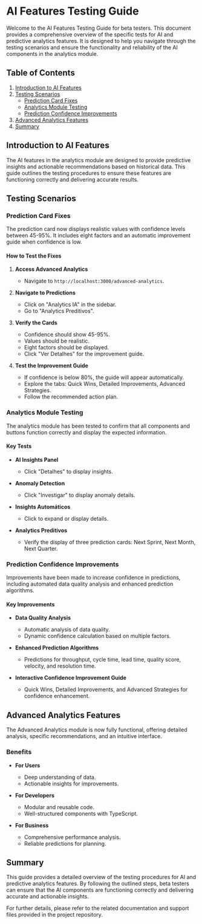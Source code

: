 # AI Features Testing Guide

Welcome to the AI Features Testing Guide for beta testers. This document provides a comprehensive overview of the specific tests for AI and predictive analytics features. It is designed to help you navigate through the testing scenarios and ensure the functionality and reliability of the AI components in the analytics module.

## Table of Contents

1. [Introduction to AI Features](#introduction-to-ai-features)
2. [Testing Scenarios](#testing-scenarios)
   - [Prediction Card Fixes](#prediction-card-fixes)
   - [Analytics Module Testing](#analytics-module-testing)
   - [Prediction Confidence Improvements](#prediction-confidence-improvements)
3. [Advanced Analytics Features](#advanced-analytics-features)
4. [Summary](#summary)

## Introduction to AI Features

The AI features in the analytics module are designed to provide predictive insights and actionable recommendations based on historical data. This guide outlines the testing procedures to ensure these features are functioning correctly and delivering accurate results.

## Testing Scenarios

### Prediction Card Fixes

The prediction card now displays realistic values with confidence levels between 45-95%. It includes eight factors and an automatic improvement guide when confidence is low.

#### How to Test the Fixes

1. **Access Advanced Analytics**
   - Navigate to `http://localhost:3000/advanced-analytics`.

2. **Navigate to Predictions**
   - Click on "Analytics IA" in the sidebar.
   - Go to "Analytics Preditivos".

3. **Verify the Cards**
   - Confidence should show 45-95%.
   - Values should be realistic.
   - Eight factors should be displayed.
   - Click "Ver Detalhes" for the improvement guide.

4. **Test the Improvement Guide**
   - If confidence is below 80%, the guide will appear automatically.
   - Explore the tabs: Quick Wins, Detailed Improvements, Advanced Strategies.
   - Follow the recommended action plan.

### Analytics Module Testing

The analytics module has been tested to confirm that all components and buttons function correctly and display the expected information.

#### Key Tests

- **AI Insights Panel**
  - Click "Detalhes" to display insights.

- **Anomaly Detection**
  - Click "Investigar" to display anomaly details.

- **Insights Automáticos**
  - Click to expand or display details.

- **Analytics Preditivos**
  - Verify the display of three prediction cards: Next Sprint, Next Month, Next Quarter.

### Prediction Confidence Improvements

Improvements have been made to increase confidence in predictions, including automated data quality analysis and enhanced prediction algorithms.

#### Key Improvements

- **Data Quality Analysis**
  - Automatic analysis of data quality.
  - Dynamic confidence calculation based on multiple factors.

- **Enhanced Prediction Algorithms**
  - Predictions for throughput, cycle time, lead time, quality score, velocity, and resolution time.

- **Interactive Confidence Improvement Guide**
  - Quick Wins, Detailed Improvements, and Advanced Strategies for confidence enhancement.

## Advanced Analytics Features

The Advanced Analytics module is now fully functional, offering detailed analysis, specific recommendations, and an intuitive interface.

### Benefits

- **For Users**
  - Deep understanding of data.
  - Actionable insights for improvements.

- **For Developers**
  - Modular and reusable code.
  - Well-structured components with TypeScript.

- **For Business**
  - Comprehensive performance analysis.
  - Reliable predictions for planning.

## Summary

This guide provides a detailed overview of the testing procedures for AI and predictive analytics features. By following the outlined steps, beta testers can ensure that the AI components are functioning correctly and delivering accurate and actionable insights.

For further details, please refer to the related documentation and support files provided in the project repository.
